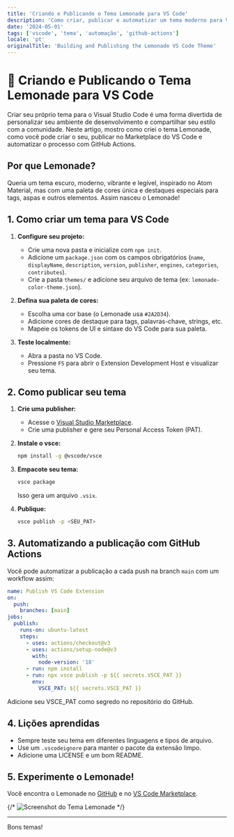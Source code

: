 ```yaml
---
title: 'Criando e Publicando o Tema Lemonade para VS Code'
description: 'Como criar, publicar e automatizar um tema moderno para VS Code usando o Lemonade como exemplo.'
date: '2024-05-01'
tags: ['vscode', 'tema', 'automação', 'github-actions']
locale: 'pt'
originalTitle: 'Building and Publishing the Lemonade VS Code Theme'
---
```



# 🍋 Criando e Publicando o Tema Lemonade para VS Code

Criar seu próprio tema para o Visual Studio Code é uma forma divertida de personalizar seu ambiente de desenvolvimento e compartilhar seu estilo com a comunidade. Neste artigo, mostro como criei o tema Lemonade, como você pode criar o seu, publicar no Marketplace do VS Code e automatizar o processo com GitHub Actions.

## Por que Lemonade?

Queria um tema escuro, moderno, vibrante e legível, inspirado no Atom Material, mas com uma paleta de cores única e destaques especiais para tags, aspas e outros elementos. Assim nasceu o Lemonade!

## 1. Como criar um tema para VS Code

1. **Configure seu projeto:**

   - Crie uma nova pasta e inicialize com `npm init`.
   - Adicione um `package.json` com os campos obrigatórios (`name`, `displayName`, `description`, `version`, `publisher`, `engines`, `categories`, `contributes`).
   - Crie a pasta `themes/` e adicione seu arquivo de tema (ex: `lemonade-color-theme.json`).

2. **Defina sua paleta de cores:**

   - Escolha uma cor base (o Lemonade usa `#2A2D34`).
   - Adicione cores de destaque para tags, palavras-chave, strings, etc.
   - Mapeie os tokens de UI e sintaxe do VS Code para sua paleta.

3. **Teste localmente:**
   - Abra a pasta no VS Code.
   - Pressione `F5` para abrir o Extension Development Host e visualizar seu tema.

## 2. Como publicar seu tema

1. **Crie uma publisher:**

   - Acesse o [Visual Studio Marketplace](https://marketplace.visualstudio.com/manage).
   - Crie uma publisher e gere seu Personal Access Token (PAT).

2. **Instale o vsce:**

   ```sh
   npm install -g @vscode/vsce
   ```

3. **Empacote seu tema:**

   ```sh
   vsce package
   ```

   Isso gera um arquivo `.vsix`.

4. **Publique:**
   ```sh
   vsce publish -p <SEU_PAT>
   ```

## 3. Automatizando a publicação com GitHub Actions

Você pode automatizar a publicação a cada push na branch `main` com um workflow assim:

```yaml
name: Publish VS Code Extension
on:
  push:
    branches: [main]
jobs:
  publish:
    runs-on: ubuntu-latest
    steps:
      - uses: actions/checkout@v3
      - uses: actions/setup-node@v3
        with:
          node-version: '18'
      - run: npm install
      - run: npx vsce publish -p ${{ secrets.VSCE_PAT }}
        env:
          VSCE_PAT: ${{ secrets.VSCE_PAT }}
```

Adicione seu VSCE_PAT como segredo no repositório do GitHub.

## 4. Lições aprendidas

- Sempre teste seu tema em diferentes linguagens e tipos de arquivo.
- Use um `.vscodeignore` para manter o pacote da extensão limpo.
- Adicione uma LICENSE e um bom README.

## 5. Experimente o Lemonade!

Você encontra o Lemonade no [GitHub](https://github.com/dennerrondinely/lemonade) e no [VS Code Marketplace](https://marketplace.visualstudio.com/items?itemName=Denner.lemonade-theme).

{/* <Image src="/images/screenshot.png" alt="Screenshot do Tema Lemonade" width={800} height={400} /> */}

---

Bons temas!
